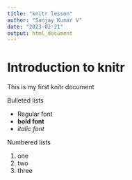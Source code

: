 ```yaml
---
title: "knitr lesson"
author: "Sanjay Kumar V"
date: "2023-02-21"
output: html_document
---
```


# Introduction to knitr

This is my first knitr document

Bulleted lists

+ Regular font
+ **bold font**
+ _italic font_

Numbered lists

1. one
2. two
3. three

